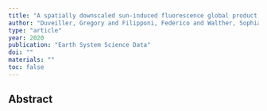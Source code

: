 ```yaml
---
title: "A spatially downscaled sun-induced fluorescence global product for enhanced monitoring of vegetation productivity"
author: "Duveiller, Gregory and Filipponi, Federico and Walther, Sophia and Kohler, Philipp and Frankenberg, Christian and Guanter, Luis and Cescatti, Alessandro"
type: "article"
year: 2020
publication: "Earth System Science Data"
doi: ""
materials: ""
toc: false
---
```


## Abstract

